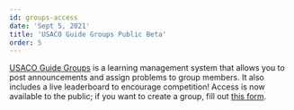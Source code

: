 ```yaml
---
id: groups-access
date: 'Sept 5, 2021'
title: 'USACO Guide Groups Public Beta'
order: 5
---
```


[USACO Guide Groups](/groups) is a learning management system that allows you to
post announcements and assign problems to group members. It also includes a live
leaderboard to encourage competition! Access is now available to the public; if
you want to create a group, fill out
[this form](https://docs.google.com/forms/d/e/1FAIpQLSemoYwALeum82x_emoZcliKgTiAjHJdJJVKJTkHIWgxp5NPag/viewform).
